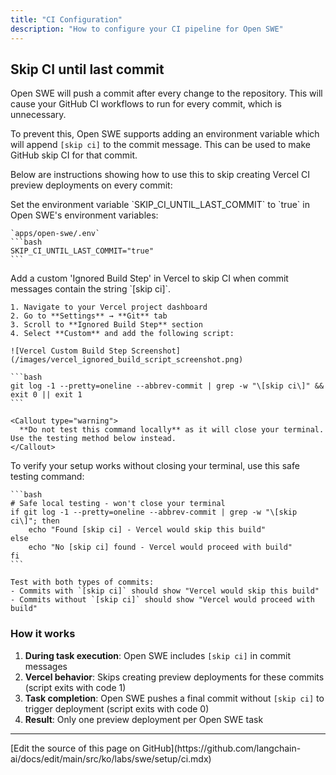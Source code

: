 ```yaml
---
title: "CI Configuration"
description: "How to configure your CI pipeline for Open SWE"
---
```


## Skip CI until last commit

Open SWE will push a commit after every change to the repository. This will cause your GitHub CI workflows to run for every commit, which is unnecessary.

To prevent this, Open SWE supports adding an environment variable which will append `[skip ci]` to the commit message. This can be used to make GitHub skip CI for that commit.

Below are instructions showing how to use this to skip creating Vercel CI preview deployments on every commit:

<Steps>
  <Step title="Set the environment variable">
    Set the environment variable `SKIP_CI_UNTIL_LAST_COMMIT` to `true` in Open SWE's environment variables:

    `apps/open-swe/.env`
    ```bash
    SKIP_CI_UNTIL_LAST_COMMIT="true"
    ```

  </Step>

  <Step title="Add custom 'Ignored Build Step' in Vercel">
    Add a custom 'Ignored Build Step' in Vercel to skip CI when commit messages contain the string `[skip ci]`.

    1. Navigate to your Vercel project dashboard
    2. Go to **Settings** → **Git** tab
    3. Scroll to **Ignored Build Step** section
    4. Select **Custom** and add the following script:

    ![Vercel Custom Build Step Screenshot](/images/vercel_ignored_build_script_screenshot.png)

    ```bash
    git log -1 --pretty=oneline --abbrev-commit | grep -w "\[skip ci\]" && exit 0 || exit 1
    ```

    <Callout type="warning">
      **Do not test this command locally** as it will close your terminal. Use the testing method below instead.
    </Callout>

  </Step>

  <Step title="Test the configuration (optional)">
    To verify your setup works without closing your terminal, use this safe testing command:

    ```bash
    # Safe local testing - won't close your terminal
    if git log -1 --pretty=oneline --abbrev-commit | grep -w "\[skip ci\]"; then
        echo "Found [skip ci] - Vercel would skip this build"
    else
        echo "No [skip ci] found - Vercel would proceed with build"
    fi
    ```

    Test with both types of commits:
    - Commits with `[skip ci]` should show "Vercel would skip this build"
    - Commits without `[skip ci]` should show "Vercel would proceed with build"

  </Step>
</Steps>

### How it works

1. **During task execution**: Open SWE includes `[skip ci]` in commit messages
2. **Vercel behavior**: Skips creating preview deployments for these commits (script exits with code 1)
3. **Task completion**: Open SWE pushes a final commit without `[skip ci]` to trigger deployment (script exits with code 0)
4. **Result**: Only one preview deployment per Open SWE task

---

<Callout icon="pen-to-square" iconType="regular">
  [Edit the source of this page on GitHub](https://github.com/langchain-ai/docs/edit/main/src/ko/labs/swe/setup/ci.mdx)
</Callout>
